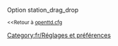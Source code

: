 {{fr/Amorce}}
Option station_drag_drop

<small><<Retour à [[fr/Archive/Manual/Settings/Openttd.cfg|openttd.cfg]]</small>
[[Category:fr/Réglages et préférences]]